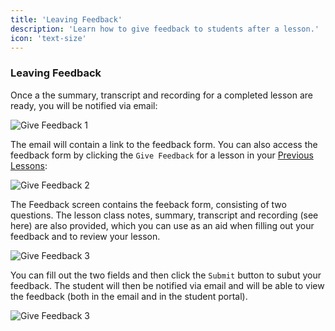 ```yaml
---
title: 'Leaving Feedback'
description: 'Learn how to give feedback to students after a lesson.'
icon: 'text-size'
---
```


### Leaving Feedback

Once a the summary, transcript and recording for a completed lesson are ready, you will be notified via email:

![Give Feedback 1](/images/give-feedback-1.png)

The email will contain a link to the feedback form. You can also access the feedback form by clicking the `Give Feedback` for a lesson in your [Previous Lessons](https://platform.tutoros.app/lessons?filter=previous):

![Give Feedback 2](/images/give-feedback-2.png)

The Feedback screen contains the feeback form, consisting of two questions. The lesson class notes, summary, transcript and recording (see here) are also provided, which you can use as an aid when filling out your feedback and to review your lesson. 

![Give Feedback 3](/images/give-feedback-3.png)

You can fill out the two fields and then click the `Submit` button to subut your feedback. The student will then be notified via email and will be able to view the feedback (both in the email and in the student portal).

![Give Feedback 3](/images/give-feedback-4.png)